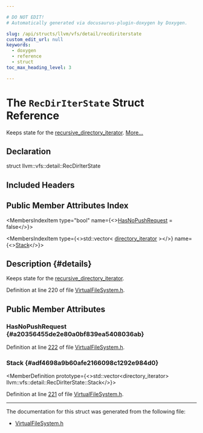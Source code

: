 ```yaml
---

# DO NOT EDIT!
# Automatically generated via docusaurus-plugin-doxygen by Doxygen.

slug: /api/structs/llvm/vfs/detail/recdiriterstate
custom_edit_url: null
keywords:
  - doxygen
  - reference
  - struct
toc_max_heading_level: 3

---
```





# The `RecDirIterState` Struct Reference

<DoxygenPage pluginConfig={pluginConfig}>

Keeps state for the <a href="/docs/api/classes/llvm/vfs/recursive-directory-iterator">recursive&#95;directory&#95;iterator</a>. <a href="#details">More...</a>

## Declaration

<CodeBlock>struct llvm::vfs::detail::RecDirIterState</CodeBlock>

## Included Headers

<IncludesList>
<IncludesListItem
  filePath="llvm/Support/VirtualFileSystem.h"
  permalink="/docs/api/files/include/include/llvm/include/llvm/support/virtualfilesystem-h"
  isLocal="true" />
</IncludesList>

## Public Member Attributes Index

<MembersIndex>

<MembersIndexItem
  type="bool"
  name={<><a href="#a20356455de2e80a0bf839ea5408036ab">HasNoPushRequest</a> = false</>}>
</MembersIndexItem>

<MembersIndexItem
  type={<>std::vector&lt; <a href="/docs/api/classes/llvm/vfs/directory-iterator">directory&#95;iterator</a> &gt;</>}
  name={<><a href="#adf4698a9b60afe2166098c1292e984d0">Stack</a></>}>
</MembersIndexItem>

</MembersIndex>

## Description {#details}

Keeps state for the <a href="/docs/api/classes/llvm/vfs/recursive-directory-iterator">recursive&#95;directory&#95;iterator</a>.

Definition at line 220 of file <a href="/docs/api/files/include/include/llvm/include/llvm/support/virtualfilesystem-h">VirtualFileSystem.h</a>.

<SectionDefinition>

## Public Member Attributes

### HasNoPushRequest {#a20356455de2e80a0bf839ea5408036ab}

<MemberDefinition
  prototype="bool llvm::vfs::detail::RecDirIterState::HasNoPushRequest = false">

Definition at line <a href="/docs/api/files/include/include/llvm/include/llvm/support/virtualfilesystem-h/#l00222">222</a> of file <a href="/docs/api/files/include/include/llvm/include/llvm/support/virtualfilesystem-h">VirtualFileSystem.h</a>.
</MemberDefinition>

### Stack {#adf4698a9b60afe2166098c1292e984d0}

<MemberDefinition
  prototype={<>std::vector&lt;directory&#95;iterator&gt; llvm::vfs::detail::RecDirIterState::Stack</>}>

Definition at line <a href="/docs/api/files/include/include/llvm/include/llvm/support/virtualfilesystem-h/#l00221">221</a> of file <a href="/docs/api/files/include/include/llvm/include/llvm/support/virtualfilesystem-h">VirtualFileSystem.h</a>.
</MemberDefinition>

</SectionDefinition>

<hr/>

The documentation for this struct was generated from the following file:

<ul>
<li><a href="/docs/api/files/include/include/llvm/include/llvm/support/virtualfilesystem-h">VirtualFileSystem.h</a></li>
</ul>

</DoxygenPage>
